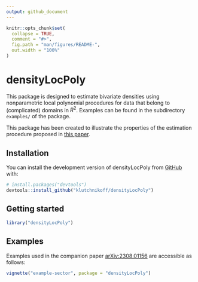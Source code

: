 ```yaml
---
output: github_document
---
```


<!-- README.md is generated from README.Rmd. Please edit that file -->

```r
knitr::opts_chunk$set(
  collapse = TRUE,
  comment = "#>",
  fig.path = "man/figures/README-",
  out.width = "100%"
)
```

# densityLocPoly

<!-- badges: start -->
<!-- badges: end -->

This package is designed to estimate bivariate densities using nonparametric 
local polynomial procedures for data that belong to (complicated) domains in $R^2$.
Examples can be found in the subdirectory `examples/` of the package.

This package has been created to illustrate the properties of the estimation procedure proposed in [this paper](https://arxiv.org/abs/2308.01156).

## Installation

You can install the development version of densityLocPoly from [GitHub](https://github.com/) with:

``` r
# install.packages("devtools")
devtools::install_github("klutchnikoff/densityLocPoly")
```
## Getting started

```r
library("densityLocPoly")
```

## Examples 

Examples used in the companion paper [arXiv:2308.01156](https://arxiv.org/abs/2308.01156) are accessible as follows:
```r
vignette("example-sector", package = "densityLocPoly")
```








